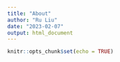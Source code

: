 ```yaml
---
title: "About"
author: "Ru Liu"
date: "2023-02-07"
output: html_document
---
```


```r
knitr::opts_chunk$set(echo = TRUE)
```

